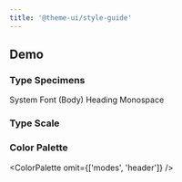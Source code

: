 ```yaml
---
title: '@theme-ui/style-guide'
---
```



<Readme />

## Demo

### Type Specimens

<TypeStyle fontSize={7}>
  System Font (Body)
</TypeStyle>
<TypeStyle
  fontFamily='heading'
  fontWeight='heading'
  lineHeight='heading'
  fontSize={7}>
  Heading
</TypeStyle>
<TypeStyle
  fontFamily='monospace'
  fontSize={7}>
  Monospace
</TypeStyle>

### Type Scale

<TypeScale fontWeight="heading" />

### Color Palette

<ColorPalette omit={['modes', 'header']} />
